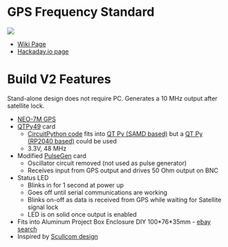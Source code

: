 = GPS Frequency Standard =

<img src="http://land-boards.com/blwiki/images/1/1e/GPS_Freq_Std_P18346-cropped-720px.jpg"></img>

* [http://land-boards.com/blwiki/index.php?title=GPS_Frequency_Standard Wiki Page]
* [https://hackaday.io/project/186090-10-mhz-gps-frequency-standard Hackaday.io page]

= Build V2 Features =

Stand-alone design does not require PC. Generates a 10 MHz output after satellite lock.

* [https://www.ebay.com/sch/i.html?_from=R40&_trksid=p2334524.m570.l1313&_nkw=gps+module+neo-7M&_sacat=0&LH_TitleDesc=0&rt=nc&_odkw=gps+module+neo-7&_osacat=0&LH_PrefLoc=2 NEO-7M GPS]
* [http://land-boards.com/blwiki/index.php?title=QTPy49 QTPy49] card
** [https://github.com/land-boards/QT-Py/blob/main/CircuitPython/lbcards/GPS/GPS_004.pyy CircuitPython code] fits into [http://land-boards.com/blwiki/index.php?title=QT_Py_(SAMD_based) QT Py (SAMD based)] but a [http://land-boards.com/blwiki/index.php?title=QT_Py_(RP2040_based) QT Py (RP2040 based)] could be used
** 3.3V, 48 MHz
* Modified [http://land-boards.com/blwiki/index.php?title=PulseGen PulseGen] card
** Oscillator circuit removed (not used as pulse generator)
** Receives input from GPS output and drives 50 Ohm output on BNC
* Status LED
** Blinks in for 1 second at power up
** Goes off until serial communications are working
** Blinks on-off as data is received from GPS while waiting for Satellite signal lock
** LED is on solid once output is enabled
* Fits into Aluminum Project Box Enclosure DIY 100*76*35mm - [https://www.ebay.com/sch/i.html?_from=R40&_trksid=p2334524.m570.l1313&_nkw=100*76*35mm+aluminum&_sacat=0&LH_TitleDesc=0&_odkw=100*76*35mm+Aluminum+PCB+Instrument+Box+Enclosure+Electronic+Project+Case+Set&_id=174408274566 ebay search]
* Inspired by [http://www.scullcom.uk/design-build-a-gps-locked-frequency-standard-part-4/ Scullcom design]
